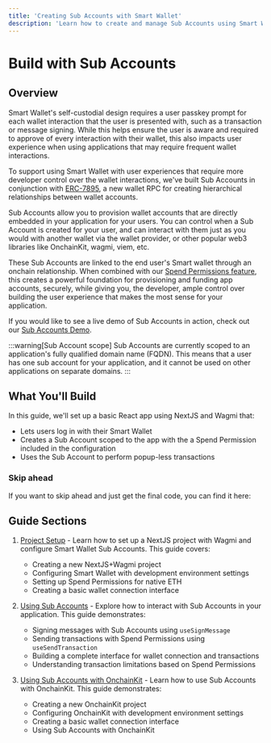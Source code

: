 ```yaml
---
title: 'Creating Sub Accounts with Smart Wallet'
description: 'Learn how to create and manage Sub Accounts using Smart Wallet'
---
```



# Build with Sub Accounts

## Overview

Smart Wallet's self-custodial design requires a user passkey prompt for each wallet interaction that the user is presented with, such as a transaction or message signing. While this helps ensure the user is aware and required to approve of every interaction with their wallet, this also impacts user experience when using applications that may require frequent wallet interactions.

To support using Smart Wallet with user experiences that require more developer control over the wallet interactions, we've built Sub Accounts in conjunction with [ERC-7895](https://eip.tools/eip/7895), a new wallet RPC for creating hierarchical relationships between wallet accounts.

Sub Accounts allow you to provision wallet accounts that are directly embedded in your application for your users. You can control when a Sub Account is created for your user, and can interact with them just as you would with another wallet via the wallet provider, or other popular web3 libraries like OnchainKit, wagmi, viem, etc.

These Sub Accounts are linked to the end user's Smart wallet through an onchain relationship. When combined with our [Spend Permissions feature](/identity/smart-wallet/guides/spend-permissions), this creates a powerful foundation for provisioning and funding app accounts, securely, while giving you, the developer, ample control over building the user experience that makes the most sense for your application.

If you would like to see a live demo of Sub Accounts in action, check out our [Sub Accounts Demo](https://sub-account-demo.com).

:::warning[Sub Account scope]
Sub Accounts are currently scoped to an application's fully qualified domain name (FQDN).
This means that a user has one sub account for your application,
and it cannot be used on other applications on separate domains.
:::

## What You'll Build

In this guide, we'll set up a basic React app using NextJS and Wagmi that:

- Lets users log in with their Smart Wallet
- Creates a Sub Account scoped to the app with the a Spend Permission included in the configuration
- Uses the Sub Account to perform popup-less transactions

### Skip ahead

If you want to skip ahead and just get the final code, you can find it here:

<GithubRepoCard title="Sub Account Starter Template Demo" githubUrl="https://github.com/base/demos/tree/master/smart-wallet/sub-accounts-demo" />

## Guide Sections

1. [Project Setup](/identity/smart-wallet/guides/sub-accounts/setup) - Learn how to set up a NextJS project with Wagmi and configure Smart Wallet Sub Accounts. This guide covers:

   - Creating a new NextJS+Wagmi project
   - Configuring Smart Wallet with development environment settings
   - Setting up Spend Permissions for native ETH
   - Creating a basic wallet connection interface

2. [Using Sub Accounts](/identity/smart-wallet/guides/sub-accounts/using-sub-accounts) - Explore how to interact with Sub Accounts in your application. This guide demonstrates:

   - Signing messages with Sub Accounts using `useSignMessage`
   - Sending transactions with Spend Permissions using `useSendTransaction`
   - Building a complete interface for wallet connection and transactions
   - Understanding transaction limitations based on Spend Permissions

3. [Using Sub Accounts with OnchainKit](/identity/smart-wallet/guides/sub-accounts/add-sub-accounts-to-onchainkit-minikit) - Learn how to use Sub Accounts with OnchainKit. This guide demonstrates:

   - Creating a new OnchainKit project
   - Configuring OnchainKit with development environment settings
   - Creating a basic wallet connection interface
   - Using Sub Accounts with OnchainKit

